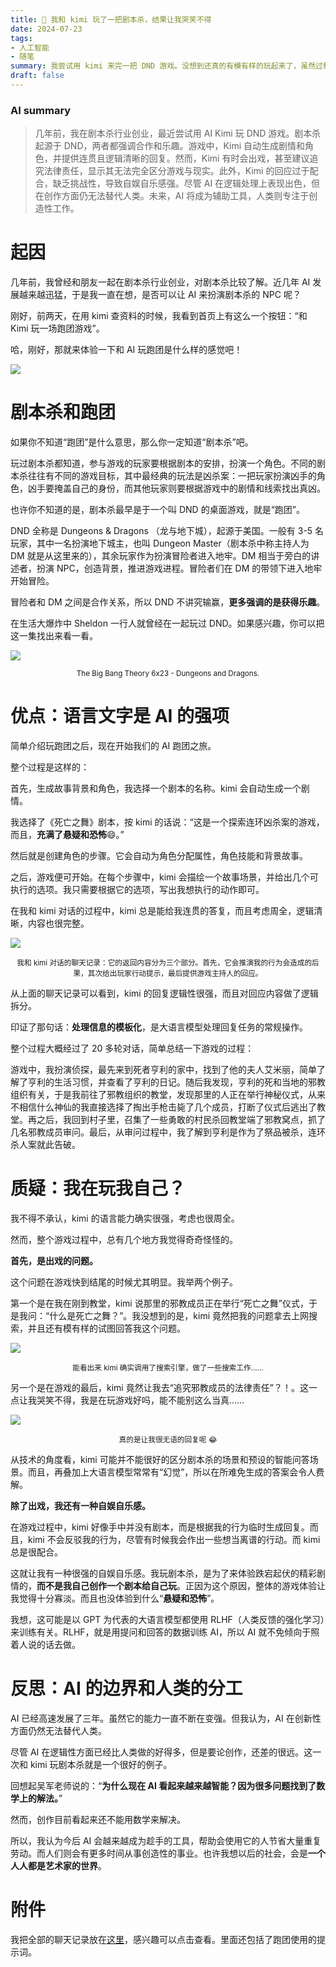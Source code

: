 ```yaml
---
title: 🤡 我和 kimi 玩了一把剧本杀，结果让我哭笑不得
date: 2024-07-23
tags:
- 人工智能
- 随笔
summary: 我尝试用 kimi 来完一把 DND 游戏。没想到还真的有模有样的玩起来了，虽然过程很有趣，但是结果却总有些让我觉得奇怪。这是大语言模型局限吗？
draft: false
---
```


### AI summary
> 几年前，我在剧本杀行业创业，最近尝试用 AI Kimi 玩 DND 游戏。剧本杀起源于 DND，两者都强调合作和乐趣。游戏中，Kimi 自动生成剧情和角色，并提供连贯且逻辑清晰的回复。然而，Kimi 有时会出戏，甚至建议追究法律责任，显示其无法完全区分游戏与现实。此外，Kimi 的回应过于配合，缺乏挑战性，导致自娱自乐感强。尽管 AI 在逻辑处理上表现出色，但在创作方面仍无法替代人类。未来，AI 将成为辅助工具，人类则专注于创造性工作。

# 起因

几年前，我曾经和朋友一起在剧本杀行业创业，对剧本杀比较了解。近几年 AI 发展越来越迅猛，于是我一直在想，是否可以让 AI 来扮演剧本杀的 NPC 呢？

刚好，前两天，在用 kimi 查资料的时候，我看到首页上有这么一个按钮：“和 Kimi 玩一场跑团游戏”。

哈，刚好，那就来体验一下和 AI 玩跑团是什么样的感觉吧！

![](/static/blog/2024-07-23-i-played-dnd-with-kimi/start_game.png)

# 剧本杀和跑团

如果你不知道“跑团”是什么意思，那么你一定知道“剧本杀”吧。

玩过剧本杀都知道，参与游戏的玩家要根据剧本的安排，扮演一个角色。不同的剧本杀往往有不同的游戏目标，其中最经典的玩法是凶杀案：一把玩家扮演凶手的角色，凶手要掩盖自己的身份，而其他玩家则要根据游戏中的剧情和线索找出真凶。

也许你不知道的是，剧本杀最早是于一个叫 DND 的桌面游戏，就是“跑团”。

DND 全称是 Dungeons & Dragons （龙与地下城），起源于美国。一般有 3-5 名玩家，其中一名扮演地下城主，也叫 Dungeon Master（剧本杀中称主持人为 DM 就是从这里来的），其余玩家作为扮演冒险者进入地牢。DM 相当于旁白的讲述者，扮演 NPC，创造背景，推进游戏进程。冒险者们在 DM 的带领下进入地牢开始冒险。

冒险者和 DM 之间是合作关系，所以 DND 不讲究输赢，**更多强调的是获得乐趣**。

在生活大爆炸中 Sheldon 一行人就曾经在一起玩过 DND。如果感兴趣，你可以把这一集找出来看一看。

![](/static/blog/2024-07-23-i-played-dnd-with-kimi/dnd.png)

<center>
  <small>The Big Bang Theory 6x23 - Dungeons and Dragons.</small>
</center>

# 优点：语言文字是 AI 的强项

简单介绍玩跑团之后，现在开始我们的 AI 跑团之旅。

整个过程是这样的：

首先，生成故事背景和角色，我选择一个剧本的名称。kimi 会自动生成一个剧情。

我选择了《死亡之舞》剧本，按 kimi 的话说：“这是一个探索连环凶杀案的游戏，而且，**充满了悬疑和恐怖**😄。”

然后就是创建角色的步骤。它会自动为角色分配属性，角色技能和背景故事。

之后，游戏便可开始。在每个步骤中，kimi 会描绘一个故事场景，并给出几个可执行的选项。我只需要根据它的选项，写出我想执行的动作即可。

在我和 kimi 对话的过程中，kimi 总是能给我连贯的答复，而且考虑周全，逻辑清晰，内容也很完整。

![](/static/blog/2024-07-23-i-played-dnd-with-kimi/chat.png)

<center>
  <small>
    我和 kimi
    对话的聊天记录：它的返回内容分为三个部分。首先，它会推演我的行为会造成的后果，其次给出玩家行动提示，最后提供游戏主持人的回应。
  </small>
</center>

从上面的聊天记录可以看到，kimi 的回复逻辑性很强，而且对回应内容做了逻辑拆分。

印证了那句话：**处理信息的模板化**，是大语言模型处理回复任务的常规操作。

整个过程大概经过了 20 多轮对话，简单总结一下游戏的过程：

游戏中，我扮演侦探，最先来到死者亨利的家中，找到了他的夫人艾米丽，简单了解了亨利的生活习惯，并查看了亨利的日记。随后我发现，亨利的死和当地的邪教组织有关，于是我前往了邪教组织的教堂，发现那里的人正在举行神秘仪式，从来不相信什么神仙的我直接选择了掏出手枪击毙了几个成员，打断了仪式后逃出了教堂。再之后，我回到村子里，召集了一些勇敢的村民杀回教堂端了邪教窝点，抓了几名邪教成员审问。最后，从审问过程中，我了解到亨利是作为了祭品被杀，连环杀人案就此告破。

# 质疑：我在玩我自己？

我不得不承认，kimi 的语言能力确实很强，考虑也很周全。

然而，整个游戏过程中，总有几个地方我觉得奇奇怪怪的。

**首先，是出戏的问题。**

这个问题在游戏快到结尾的时候尤其明显。我举两个例子。

第一个是在我在刚到教堂，kimi 说那里的邪教成员正在举行“死亡之舞”仪式，于是我问：“什么是死亡之舞？”。我没想到的是，kimi 竟然把我的问题拿去上网搜索，并且还有模有样的试图回答我这个问题。

![](/static/blog/2024-07-23-i-played-dnd-with-kimi/dance_of_death.png)

<center>
  <small>能看出来 kimi 确实调用了搜索引擎，做了一些搜索工作……</small>
</center>

另一个是在游戏的最后，kimi 竟然让我去“追究邪教成员的法律责任”？！。这一点让我哭笑不得，我是在玩游戏好吗，能不能别这么当真……

![](/static/blog/2024-07-23-i-played-dnd-with-kimi/law_issue.png)

<center>
  <small>真的是让我很无语的回复呢 😂</small>
</center>

从技术的角度看，kimi 可能并不能很好的区分剧本杀的场景和预设的智能问答场景。而且，再叠加上大语言模型常常有“幻觉”，所以在所难免生成的答案会令人费解。

**除了出戏，我还有一种自娱自乐感。**

在游戏过程中，kimi 好像手中并没有剧本，而是根据我的行为临时生成回复。而且，kimi 不会反驳我的行为，尽管有时候我会作出一些想当离谱的行动。而 kimi 总是很配合。

这就让我有一种很强的自娱自乐感。我玩剧本杀，是为了来体验跌宕起伏的精彩剧情的，**而不是我自己创作一个剧本给自己玩**。正因为这个原因，整体的游戏体验让我觉得十分寡淡。而且也没体验到什么“**悬疑和恐怖**”。

我想，这可能是以 GPT 为代表的大语言模型都使用 RLHF（人类反馈的强化学习）来训练有关。RLHF，就是用提问和回答的数据训练 AI，所以 AI 就不免倾向于照着人说的话去做。

# 反思：AI 的边界和人类的分工

AI 已经高速发展了三年。虽然它的能力一直不断在变强。但我认为，AI 在创新性方面仍然无法替代人类。

尽管 AI 在逻辑性方面已经比人类做的好得多，但是要论创作，还差的很远。这一次和 kimi 玩剧本杀就是一个很好的例子。

回想起吴军老师说的：“**为什么现在 AI 看起来越来越智能？因为很多问题找到了数学上的解法。**”

然而，创作目前看起来还不能用数学来解决。

所以，我认为今后 AI 会越来越成为趁手的工具，帮助会使用它的人节省大量重复劳动。而人们则会有更多时间从事创造性的事业。也许我想以后的社会，会是**一个人人都是艺术家的世界**。

# 附件

我把全部的聊天记录放在[这里](/static/blog/2024-07-23-i-played-dnd-with-kimi/dnd.txt)，感兴趣可以点击查看。里面还包括了跑团使用的提示词。

